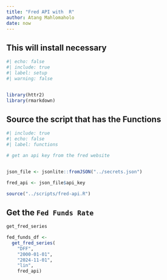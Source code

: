 ```yaml
---
title: "Fred API with  R"
author: Atang Mahlomaholo
date: now
---
```



## This will install necessary 

```r
#| echo: false
#| include: true
#| label: setup
#| warning: false


library(httr2)
library(rmarkdown)
```

## Source the script that has the Functions

```r
#| include: true
#| echo: false
#| label: functions

# get an api key from the fred website


json_file <- jsonlite::fromJSON("../secrets.json")

fred_api <- json_file$api_key

source("../scripts/fred-api.R")

```



## Get the `Fed Funds Rate` 


```r

get_fred_series

fed_funds_df <- 
  get_fred_series(
    "DFF",
    "2000-01-01",
    "2024-11-01",
    "lin",
    fred_api)

```